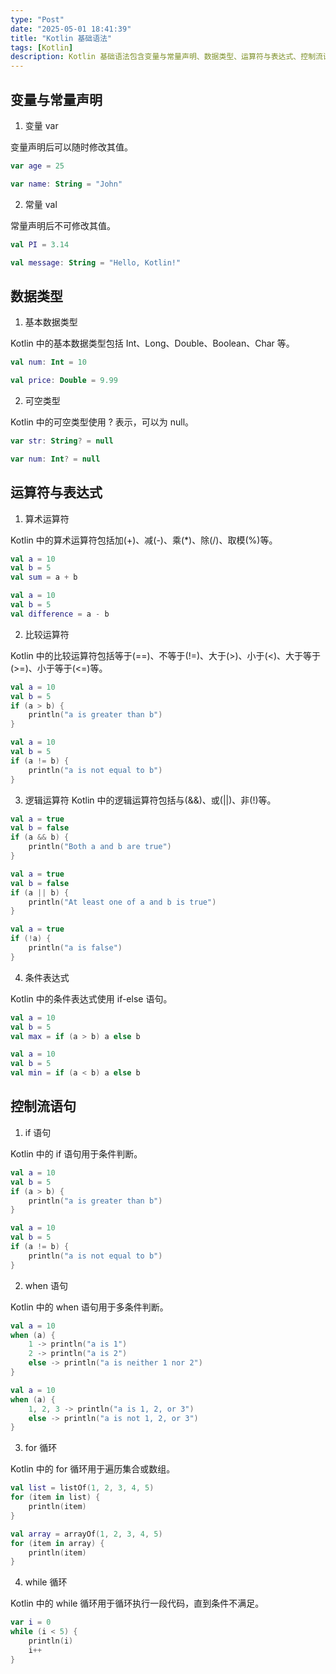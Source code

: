 ```yaml
---
type: "Post"
date: "2025-05-01 18:41:39"
title: "Kotlin 基础语法"
tags: [Kotlin]
description: Kotlin 基础语法包含变量与常量声明、数据类型、运算符与表达式、控制流语句等内容。
---
```


## 变量与常量声明

1. 变量 var

变量声明后可以随时修改其值。

```kotlin
var age = 25
```

```kotlin
var name: String = "John"
```

2. 常量 val

常量声明后不可修改其值。

```kotlin
val PI = 3.14
```

```kotlin
val message: String = "Hello, Kotlin!"
```

## 数据类型

1. 基本数据类型

Kotlin 中的基本数据类型包括 Int、Long、Double、Boolean、Char 等。

```kotlin
val num: Int = 10
```

```kotlin
val price: Double = 9.99
```

2. 可空类型

Kotlin 中的可空类型使用 ? 表示，可以为 null。

```kotlin
var str: String? = null
```

```kotlin
var num: Int? = null
```

## 运算符与表达式

1. 算术运算符

Kotlin 中的算术运算符包括加(+)、减(-)、乘(\*)、除(/)、取模(%)等。

```kotlin
val a = 10
val b = 5
val sum = a + b
```

```kotlin
val a = 10
val b = 5
val difference = a - b
```

2. 比较运算符

Kotlin 中的比较运算符包括等于(==)、不等于(!=)、大于(\>)、小于(\<)、大于等于(\>=)、小于等于(\<=)等。

```kotlin
val a = 10
val b = 5
if (a > b) {
    println("a is greater than b")
}
```

```kotlin
val a = 10
val b = 5
if (a != b) {
    println("a is not equal to b")
}
```

3. 逻辑运算符
   Kotlin 中的逻辑运算符包括与(&&)、或(||)、非(!)等。

```kotlin
val a = true
val b = false
if (a && b) {
    println("Both a and b are true")
}
```

```kotlin
val a = true
val b = false
if (a || b) {
    println("At least one of a and b is true")
}
```

```kotlin
val a = true
if (!a) {
    println("a is false")
}
```

4. 条件表达式

Kotlin 中的条件表达式使用 if-else 语句。

```kotlin
val a = 10
val b = 5
val max = if (a > b) a else b
```

```kotlin
val a = 10
val b = 5
val min = if (a < b) a else b
```

## 控制流语句

1. if 语句

Kotlin 中的 if 语句用于条件判断。

```kotlin
val a = 10
val b = 5
if (a > b) {
    println("a is greater than b")
}
```

```kotlin
val a = 10
val b = 5
if (a != b) {
    println("a is not equal to b")
}
```

2. when 语句

Kotlin 中的 when 语句用于多条件判断。

```kotlin
val a = 10
when (a) {
    1 -> println("a is 1")
    2 -> println("a is 2")
    else -> println("a is neither 1 nor 2")
}
```

```kotlin
val a = 10
when (a) {
    1, 2, 3 -> println("a is 1, 2, or 3")
    else -> println("a is not 1, 2, or 3")
}
```

3. for 循环

Kotlin 中的 for 循环用于遍历集合或数组。

```kotlin
val list = listOf(1, 2, 3, 4, 5)
for (item in list) {
    println(item)
}
```

```kotlin
val array = arrayOf(1, 2, 3, 4, 5)
for (item in array) {
    println(item)
}
```

4. while 循环

Kotlin 中的 while 循环用于循环执行一段代码，直到条件不满足。

```kotlin
var i = 0
while (i < 5) {
    println(i)
    i++
}
```
